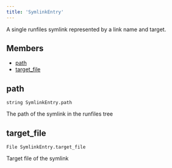 ```yaml
---
title: 'SymlinkEntry'
---
```




A single runfiles symlink represented by a link name and target.

## Members

- [path](#path)
- [target\_file](#target_file)

## path

```
string SymlinkEntry.path
```

 The path of the symlink in the runfiles tree



## target\_file

```
File SymlinkEntry.target_file
```

 Target file of the symlink
